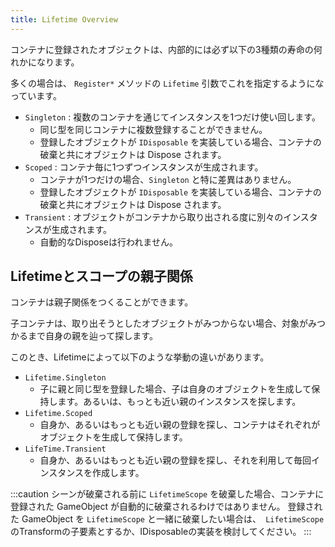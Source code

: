 ```yaml
---
title: Lifetime Overview
---
```


コンテナに登録されたオブジェクトは、内部的には必ず以下の3種類の寿命の何れかになります。

多くの場合は、 `Register*` メソッドの `Lifetime` 引数でこれを指定するようになっています。

- `Singleton` : 複数のコンテナを通じてインスタンスを1つだけ使い回します。
  - 同じ型を同じコンテナに複数登録することができません。
  - 登録したオブジェクトが `IDisposable` を実装している場合、コンテナの破棄と共にオブジェクトは Dispose されます。
- `Scoped` : コンテナ毎に1つずつインスタンスが生成されます。
  - コンテナが1つだけの場合、`Singleton` と特に差異はありません。
  - 登録したオブジェクトが `IDisposable` を実装している場合、コンテナの破棄と共にオブジェクトは Dispose されます。
- `Transient` : オブジェクトがコンテナから取り出される度に別々のインスタンスが生成されます。
  - 自動的なDisposeは行われません。

## Lifetimeとスコープの親子関係

コンテナは親子関係をつくることができます。

子コンテナは、取り出そうとしたオブジェクトがみつからない場合、対象がみつかるまで自身の親を辿って探します。

このとき、Lifetimeによって以下のような挙動の違いがあります。

- `Lifetime.Singleton`
  - 子に親と同じ型を登録した場合、子は自身のオブジェクトを生成して保持します。あるいは、もっとも近い親のインスタンスを探します。
- `Lifetime.Scoped`
  - 自身か、あるいはもっとも近い親の登録を探し、コンテナはそれぞれがオブジェクトを生成して保持します。
- `LifeTime.Transient`
  - 自身か、あるいはもっとも近い親の登録を探し、それを利用して毎回インスタンスを作成します。

:::caution
シーンが破棄される前に `LifetimeScope` を破棄した場合、コンテナに登録された GameObject が自動的に破棄されるわけではありません。
登録された GameObject を `LifetimeScope` と一緒に破棄したい場合は、` LifetimeScope` のTransformの子要素とするか、IDisposableの実装を検討してください。
:::
